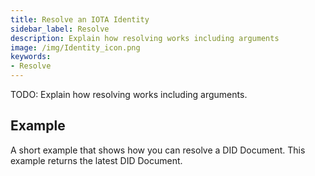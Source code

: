 ```yaml
---
title: Resolve an IOTA Identity
sidebar_label: Resolve
description: Explain how resolving works including arguments
image: /img/Identity_icon.png
keywords:
- Resolve
---
```


TODO: Explain how resolving works including arguments.

## Example

A short example that shows how you can resolve a DID Document. This example returns the latest DID Document.

<CodeSnippet 
    nodeReplitLink="https://repl.it/@IOTAFoundation/resolution?lite=true"
    rustContent={resolution}
    nodeGithubLink = "https://github.com/iotaledger/identity.rs/blob/support/v0.5/bindings/wasm/examples/src/resolution.js"
    rustGithubLink = "https://github.com/iotaledger/identity.rs/blob/support/v0.5/examples/low-level-api/resolution.rs"
/>

